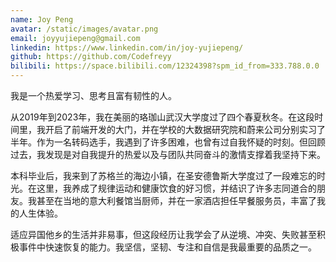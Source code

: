 ```yaml
---
name: Joy Peng
avatar: /static/images/avatar.png
email: joyyujiepeng@gmail.com
linkedin: https://www.linkedin.com/in/joy-yujiepeng/
github: https://github.com/Codefreyy
bilibili: https://space.bilibili.com/12324398?spm_id_from=333.788.0.0
---
```


我是一个热爱学习、思考且富有韧性的人。

从2019年到2023年，我在美丽的珞珈山武汉大学度过了四个春夏秋冬。在这段时间里，我开启了前端开发的大门，并在学校的大数据研究院和蔚来公司分别实习了半年。作为一名转码选手，我遇到了许多困难，也曾有过自我怀疑的时刻。但回顾过去，我发现是对自我提升的热爱以及与团队共同奋斗的激情支撑着我坚持下来。

本科毕业后，我来到了苏格兰的海边小镇，在圣安德鲁斯大学度过了一段难忘的时光。在这里，我养成了规律运动和健康饮食的好习惯，并结识了许多志同道合的朋友。我甚至在当地的意大利餐馆当厨师，并在一家酒店担任早餐服务员，丰富了我的人生体验。

适应异国他乡的生活并非易事，但这段经历让我学会了从逆境、冲突、失败甚至积极事件中快速恢复的能力。我坚信，坚韧、专注和自信是我最重要的品质之一。
